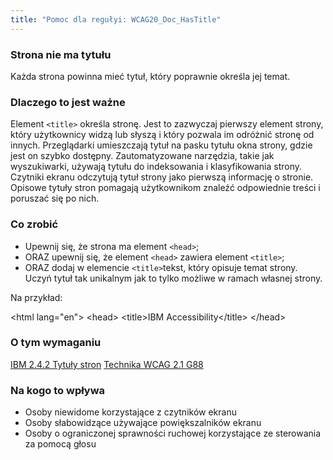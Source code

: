 ```yaml
---
title: "Pomoc dla regułyi: WCAG20_Doc_HasTitle"
---
```


<div className="toolHelp">
<Row>
<Column colLg={16} colMd={8} colSm={4} className="toolHead">

### Strona nie ma tytułu

<div id="locLevel"></div>

Każda strona powinna mieć tytuł, który poprawnie określa jej temat.

</Column>
</Row>
<Row>
<Column colLg={11} colMd={5} colSm={4} className="toolMain">

### Dlaczego to jest ważne

Element `<title>` określa stronę. Jest to zazwyczaj pierwszy element strony, który użytkownicy widzą lub słyszą i który pozwala im odróżnić stronę od innych.  Przeglądarki umieszczają tytuł na pasku tytułu okna strony, gdzie jest on szybko dostępny. Zautomatyzowane narzędzia, takie jak wyszukiwarki, używają tytułu do indeksowania i klasyfikowania strony. Czytniki ekranu odczytują tytuł strony jako pierwszą informację o stronie.
Opisowe tytuły stron pomagają użytkownikom znaleźć odpowiednie treści i poruszać się po nich.


<div id="locSnippet"></div>

### Co zrobić

 * Upewnij się, że strona ma element `<head>`;
 * ORAZ upewnij się, że element `<head>` zawiera element `<title>`;
 * ORAZ dodaj w elemencie `<title>`tekst, który opisuje temat strony. Uczyń tytuł tak unikalnym jak to tylko możliwe w ramach własnej strony.
 
Na przykład:

<CodeSnippet type="multi" light={true}>&lt;html lang="en"&gt;
&lt;head&gt;
    &lt;title&gt;IBM Accessibility&lt;/title&gt;
&lt;/head&gt;</CodeSnippet>

</Column>
<Column colLg={5} colMd={3} colSm={4} className="toolLeft">

### O tym wymaganiu

[IBM 2.4.2 Tytuły stron](https://www.ibm.com/able/guidelines/ci162/page_titled.html)
[Technika WCAG 2.1 G88](https://www.w3.org/WAI/WCAG21/Techniques/general/G88)

### Na kogo to wpływa

 * Osoby niewidome korzystające z czytników ekranu
 * Osoby słabowidzące używające powiększalników ekranu
 * Osoby o ograniczonej sprawności ruchowej korzystające ze sterowania za pomocą głosu

</Column>
</Row>
</div>

